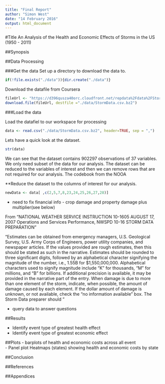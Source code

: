 ```yaml
---
title: "Final Report"
author: "Simon West"
date: "14 February 2016"
output: html_document
---
```


#Title
An Analysis of the Health and Economic Effects of Storms in the US (1950 - 2011)

##Synopsis


##Data Processing

###Get the data
Set up a directory to download the data to.
```r
if(!file.exists("./data")){dir.create("./data")}
```

Download the datafile from Coursera
```r
fileUrl <- "https://d396qusza40orc.cloudfront.net/repdata%2Fdata%2FStormData.csv.bz2"
download.file(fileUrl, destfile ="./data/StormData.csv.bz2")
```


###Load the data

Load the datafiel to our workspace for processing

```r
data <- read.csv("./data/StormData.csv.bz2", header=TRUE, sep = ",")
```
Lets have a quick look at the dataset.
```r
str(data)
```
We can see that the dataset contains 902297 observations of 37 variables. We only need subset of the data for our analysis. The dataset can be reduced to the variables of interest and then we can remove rows that are not required for our analysis. The codebook from the NOOA 

**Reduce the dataset to the columns of interest for our analysis.
```r
newData <- data[ ,c(2,5,7,8,23,24,25,26,27,28)]
```


- need to fix financial info - crop damage and property damage plus multiplier(see below)

From "NATIONAL WEATHER SERVICE INSTRUCTION 10-1605
AUGUST 17, 2007
Operations and Services
 Performance, NWSPD 10-16
STORM DATA PREPARATION"

"Estimates can be obtained from emergency managers, U.S. Geological Survey, U.S. Army Corps
of Engineers, power utility companies, and newspaper articles. If the values provided are rough
estimates, then this should be stated as such in the narrative. Estimates should be rounded to
three significant digits, followed by an alphabetical character signifying the magnitude of the
number, i.e., 1.55B for $1,550,000,000. Alphabetical characters used to signify magnitude
include “K” for thousands, “M” for millions, and “B” for billions. If additional precision is
available, it may be provided in the narrative part of the entry. When damage is due to more
than one element of the storm, indicate, when possible, the amount of damage caused by each
element. If the dollar amount of damage is unknown, or not available, check the “no information
available” box.
The Storm Data preparer should "

 - query data to answer questions

##Results

- Identify event type of greatest health effect  
- Identify event type of greatest economic effect

##Plots
- barplots of health and economic costs across all event   
- Panel plot Heatmaps (states) showing health and economic costs by state 

##Conclusion


##References


##Appendices
